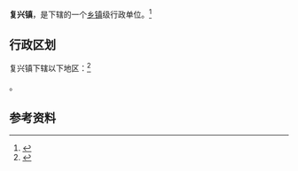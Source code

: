 {{中国乡级行政区|52/03/81/101/000}}

'''复兴镇'''，是{{PRC admin/fullname|52/03/81/101/000|3}}下辖的一个[[乡镇|乡镇]]级行政单位。<ref>{{PRC admin/ref sgc|{{PRC admin/parent|52/03/81/101/000}}}}</ref>

== 行政区划 ==

复兴镇下辖以下地区：<ref>{{PRC admin/ref sgc|52/03/81/101/000}}</ref>

{{PRC admin/children|52/03/81/101/000}}。

== 参考资料 ==

{{reflist}}

{{行政区划小作品}}
{{PRC admin/navcat|52/03/81/101/000}}